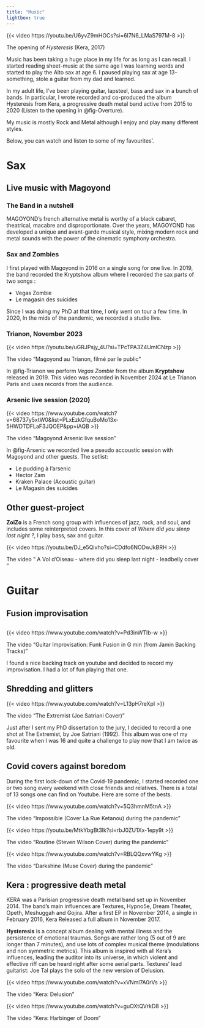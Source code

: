 ```yaml
---
title: "Music"
lightbox: true
---
```


::: {#fig-Overture}
{{< video https://youtu.be/U6yvZ9mHOCs?si=6I7N6_LMaS797M-8 >}}

The opening of *Hysteresis* (Kera, 2017)
:::

Music has been taking a huge place in my life for as long as I can recall. I started reading sheet-music at the same age I was learning words and started to play the Alto sax at age 6. I paused playing sax at age 13-something, stole a guitar from my dad and learned.

In my adult life, I've been playing guitar, lapsteel, bass and sax in a bunch of bands. In particular, I wrote recorded and co-produced the album Hysteresis from Kera, a progressive death metal band active from 2015 to 2020 (Listen to the opening in @fig-Overture).

My music is mostly Rock and Metal although I enjoy and play many different styles.

Below, you can watch and listen to some of my favourites'.

# Sax

## Live music with Magoyond

### The Band in a nutshell

MAGOYOND’s french alternative metal is worthy of a black cabaret, theatrical, macabre and disproportionate. Over the years, MAGOYOND has developed a unique and avant-garde musical style, mixing modern rock and metal sounds with the power of the cinematic symphony orchestra.

### Sax and Zombies

I first played with Magoyond in 2016 on a single song for one live. In 2019, the band recorded the Kryptshow album where I recorded the sax parts of two songs :

-   Vegas Zombie
-   Le magasin des suicides

Since I was doing my PhD at that time, I only went on tour a few time. In 2020, In the mids of the pandemic, we recorded a studio live.

### Trianon, November 2023

::: {#fig-Trianon}
{{< video https://youtu.be/uGRJPsjy_4U?si=TPcTPA3Z4UmICNzp >}}

The video "Magoyond au Trianon, filmé par le public"
:::

In @fig-Trianon we perform *Vegas Zombie* from the album **Kryptshow** released in 2019. This video was recorded in November 2024 at Le Trianon Paris and uses records from the audience.

### Arsenic live session (2020)

::: {#fig-Arsenic}
{{< video https://www.youtube.com/watch?v=68737y5xtW0&list=PLxEzkGfquBoMo13x-5HWDTDFLaF3JQOEP&pp=iAQB >}}

The video "Magoyond Arsenic live session"
:::

In @fig-Arsenic we recorded live a pseudo accoustic session with Magoyond and other guests. The setlist:

-   Le pudding à l'arsenic
-   Hector Zam
-   Kraken Palace (Acoustic guitar)
-   Le Magasin des suicides

## Other guest-project

**ZoiZo** is a French song group with influences of jazz, rock, and soul, and includes some reinterpreted covers. In this cover of *Where did you sleep last night ?*, I play bass, sax and guitar.

::: {#fig-BabaLucie}
{{< video https://youtu.be/DJ_e5Qivho?si=CDdfo6NODwJkBRH >}}

The video " A Vol d'Oiseau - where did you sleep last night - leadbelly cover "
:::

# Guitar

## Fusion improvisation

## 

::: {#fig-Extremist}
{{< video https://www.youtube.com/watch?v=Pd3inWTIb-w >}}

The video "Guitar Improvisation: Funk Fusion in G min (from Jamin Backing Tracks)"
:::

I found a nice backing track on youtube and decided to record my improvisation. I had a lot of fun playing that one.

## Shredding and glitters

<div>

{{< video https://www.youtube.com/watch?v=L13pH7reXpI >}}

The video "The Extremist (Joe Satriani Cover)"

</div>

Just after I sent my PhD dissertation to the jury, I decided to record a one shot at The Extremist, by Joe Satriani (1992). This album was one of my favourite when I was 16 and quite a challenge to play now that I am twice as old.

## Covid covers against boredom

During the first lock-down of the Covid-19 pandemic, I started recorded one or two song every weekend with close friends and relatives. There is a total of 13 songs one can find on Youtube. Here are some of the bests.

::: {#fig-CovidImpossible}
{{< video https://www.youtube.com/watch?v=5Q3hmnM5tnA >}}

The video "Impossible (Cover La Rue Ketanou) during the pandemic"
:::

::: {#fig-CovidSteven}
{{< video https://youtu.be/MtkYbgBt3lk?si=rbJ0ZU1Xx-1epy9t >}}

The video "Routine (Steven Wilson Cover) during the pandemic"
:::

::: {#fig-CovidMuse}
{{< video https://www.youtube.com/watch?v=RBLQQxvwYKg >}}

The video "Darkshine (Muse Cover) during the pandemic"
:::

## Kera : progressive death metal

KERA was a Parisian progressive death metal band set up in November 2014. The band’s main influences are Textures, Hypno5e, Dream Theater, Opeth, Meshuggah and Gojira. After a first EP in November 2014, a single in February 2016, Kera Released a full album in November 2017.

**Hysteresis** is a concept album dealing with mental illness and the persistence of emotional traumas. Songs are rather long (5 out of 9 are longer than 7 minutes), and use lots of complex musical theme (modulations and non symmetric metrics). This album is inspired with all Kera's influences, leading the auditor into its universe, in which violent and effective riff can be heard right after some aerial parts. Textures' lead guitarist: Joe Tal plays the solo of the new version of Delusion.

::: {#fig-KeraDelu}
{{< video https://www.youtube.com/watch?v=xVNml7A0rVs >}}

The video "Kera: Delusion"
:::

::: {#fig-KeraHarbi}
{{< video https://www.youtube.com/watch?v=guOXtQVrkD8 >}}

The video "Kera: Harbinger of Doom"
:::
